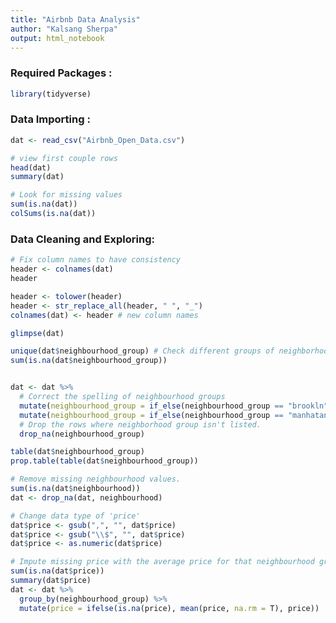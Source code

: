 ```yaml
---
title: "Airbnb Data Analysis"
author: "Kalsang Sherpa"
output: html_notebook
---
```


### Required Packages :
```r
library(tidyverse)
```


### Data Importing : 
```r
dat <- read_csv("Airbnb_Open_Data.csv")

# view first couple rows
head(dat)
summary(dat)

# Look for missing values
sum(is.na(dat))
colSums(is.na(dat))
```

### Data Cleaning and Exploring:
```r
# Fix column names to have consistency
header <- colnames(dat)
header

header <- tolower(header)
header <- str_replace_all(header, " ", "_")
colnames(dat) <- header # new column names

glimpse(dat)
```

```r
unique(dat$neighbourhood_group) # Check different groups of neighborhoods
sum(is.na(dat$neighbourhood_group)) 


dat <- dat %>% 
  # Correct the spelling of neighbourhood groups
  mutate(neighbourhood_group = if_else(neighbourhood_group == "brookln", "Brooklyn", neighbourhood_group))%>%
  mutate(neighbourhood_group = if_else(neighbourhood_group == "manhatan", "Manhattan", neighbourhood_group)) %>%
  # Drop the rows where neighborhood group isn't listed.
  drop_na(neighbourhood_group)

table(dat$neighbourhood_group)
prop.table(table(dat$neighbourhood_group))

# Remove missing neighbourhood values.
sum(is.na(dat$neighbourhood))
dat <- drop_na(dat, neighbourhood)

# Change data type of 'price'
dat$price <- gsub(",", "", dat$price)
dat$price <- gsub("\\$", "", dat$price)
dat$price <- as.numeric(dat$price)

# Impute missing price with the average price for that neighbourhood group.
sum(is.na(dat$price))
summary(dat$price)
dat <- dat %>%
  group_by(neighbourhood_group) %>%
  mutate(price = ifelse(is.na(price), mean(price, na.rm = T), price))




```